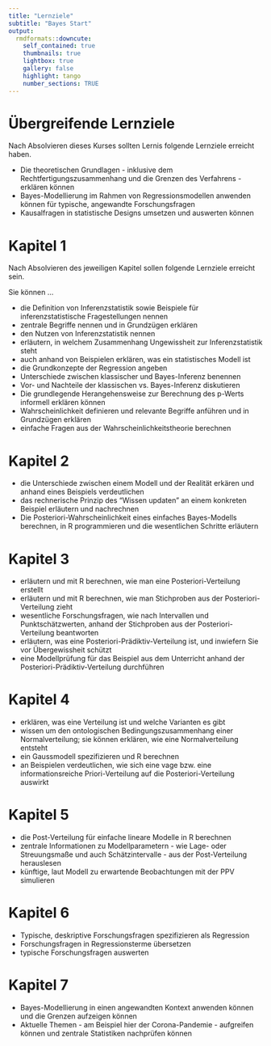 ```yaml
---
title: "Lernziele"
subtitle: "Bayes Start"
output:
  rmdformats::downcute:
    self_contained: true
    thumbnails: true
    lightbox: true
    gallery: false
    highlight: tango
    number_sections: TRUE
---
```




# Übergreifende Lernziele


Nach Absolvieren dieses Kurses sollten Lernis folgende Lernziele erreicht haben.


- Die theoretischen Grundlagen - inklusive dem Rechtfertigungszusammenhang und die Grenzen des Verfahrens - erklären können
- Bayes-Modellierung im Rahmen von Regressionsmodellen anwenden können für typische, angewandte Forschungsfragen
- Kausalfragen in statistische Designs umsetzen und auswerten können



# Kapitel 1

Nach Absolvieren des jeweiligen Kapitel sollen folgende Lernziele erreicht sein.

Sie können ...

- die Definition von Inferenzstatistik sowie Beispiele für inferenzstatistische Fragestellungen nennen
- zentrale Begriffe nennen und in Grundzügen erklären
- den Nutzen von Inferenzstatistik nennen
- erläutern, in welchem Zusammenhang Ungewissheit zur Inferenzstatistik steht
- auch anhand von Beispielen erklären, was ein statistisches Modell ist
- die Grundkonzepte der Regression angeben
- Unterschiede zwischen klassischer und Bayes-Inferenz benennen
- Vor- und Nachteile der klassischen vs. Bayes-Inferenz diskutieren
- Die grundlegende Herangehensweise zur Berechnung des p-Werts informell erklären können
- Wahrscheinlichkeit definieren und relevante Begriffe anführen und in Grundzügen erklären
- einfache Fragen aus der Wahrscheinlichkeitstheorie berechnen


# Kapitel 2


- die Unterschiede zwischen einem Modell und der Realität erkären und anhand eines Beispiels verdeutlichen
- das rechnerische Prinzip des "Wissen updaten" an einem konkreten Beispiel erläutern und nachrechnen
- Die Posteriori-Wahrscheinlichkeit eines einfaches Bayes-Modells berechnen, in R programmieren und die wesentlichen Schritte erläutern



# Kapitel 3


- erläutern und mit R berechnen, wie man eine Posteriori-Verteilung erstellt
- erläutern und mit R berechnen, wie man Stichproben aus der Posteriori-Verteilung zieht
- wesentliche Forschungsfragen, wie nach Intervallen und Punktschätzwerten, anhand der Stichproben aus der Posteriori-Verteilung beantworten
- erläutern, was eine Posteriori-Prädiktiv-Verteilung ist, und inwiefern Sie vor Übergewissheit schützt
- eine Modellprüfung für das Beispiel aus dem Unterricht anhand der Posteriori-Prädiktiv-Verteilung durchführen



# Kapitel 4

- erklären, was eine Verteilung ist und welche Varianten es gibt
- wissen um den ontologischen Bedingungszusammenhang einer Normalverteilung; sie können erklären, wie eine Normalverteilung entsteht
- ein Gaussmodell spezifizieren und R berechnen
- an Beispielen verdeutlichen, wie sich eine vage bzw. eine informationsreiche Priori-Verteilung auf die Posteriori-Verteilung auswirkt


# Kapitel 5

- die Post-Verteilung für einfache lineare Modelle in R berechnen
- zentrale Informationen zu Modellparametern - wie Lage- oder Streuungsmaße und auch Schätzintervalle - aus der Post-Verteilung herauslesen
- künftige, laut Modell zu erwartende Beobachtungen mit der PPV simulieren


# Kapitel 6

- Typische, deskriptive Forschungsfragen spezifizieren als Regression
- Forschungsfragen in Regressionsterme übersetzen
- typische Forschungsfragen auswerten


# Kapitel 7

- Bayes-Modellierung in einen angewandten Kontext anwenden können und die Grenzen aufzeigen können
- Aktuelle Themen - am Beispiel hier der Corona-Pandemie - aufgreifen können und zentrale Statistiken nachprüfen können







